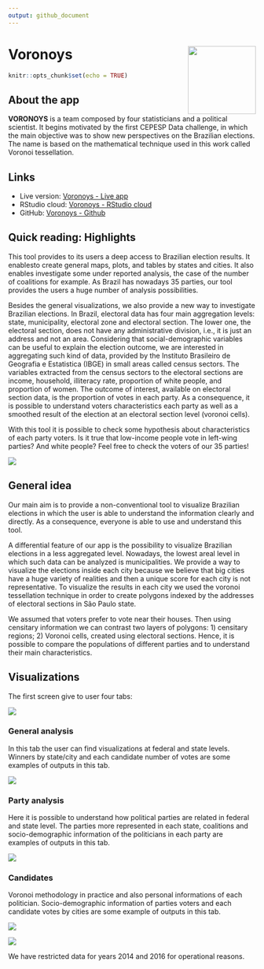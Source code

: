 ```yaml
---
output: github_document
---
```


# Voronoys <a href='https://voronoys.shinyapps.io/voronoys/'><img src='www/img/logo.png' align="right" height="138.5" /></a>

```r
knitr::opts_chunk$set(echo = TRUE)
```

## About the app

**VORONOYS** is a team composed by four statisticians and a political scientist. It begins motivated by the first CEPESP Data challenge, in which the main objective was to show new perspectives on the Brazilian elections. The name is based on the mathematical technique used in this work called Voronoi tessellation.


## Links

+ Live version: [Voronoys - Live app](https://voronoys.shinyapps.io/voronoys/)
+ RStudio cloud: [Voronoys - RStudio cloud](https://rstudio.cloud/project/255741)
+ GitHub: [Voronoys - Github](https://github.com/voronoys/voronoys_sc)

## Quick reading: Highlights

This tool provides to its users a deep access to Brazilian election results. It enablesto create general maps, plots, and tables by states and cities. It also enables investigate some under reported analysis, the case of the number of coalitions for example. As Brazil has nowadays 35 parties, our tool provides the users a huge number of analysis possibilities.

Besides the general visualizations, we also provide a new way to investigate Brazilian elections. In Brazil, electoral data has four main aggregation levels: state, municipality, electoral zone and electoral section. The lower one, the electoral section, does not have any administrative division, i.e., it is just an address and not an area. Considering that social-demographic variables can be useful to explain the election outcome, we are interested in aggregating such kind of data, provided by the Instituto Brasileiro de Geografia e Estatistica (IBGE) in small areas called census sectors. The variables extracted from the census sectors to the electoral sections are income, household, illiteracy rate, proportion of white people, and proportion of women. The outcome of interest, available on electoral section data, is the proportion of votes in each party. As a consequence, it is possible to understand voters characteristics each party as well as a smoothed result of the election at an electoral section level (voronoi cells).

With this tool it is possible to check some hypothesis about characteristics of each party voters. Is it true that low-income people vote in left-wing parties? And white people? Feel free to check the voters of our 35 parties!


![](www/img/voronoys.png)

## General idea

Our main aim is to provide a non-conventional tool to visualize Brazilian elections in which the user is able to understand the information clearly and directly. As a consequence, everyone is able to use and understand this tool.

A differential feature of our app is the possibility to visualize Brazilian elections in a less aggregated level. Nowadays, the lowest areal level in which such data can be analyzed is municipalities. We provide a way to visualize the elections inside each city because we believe that big cities have a huge variety of realities and then a unique score for each city is not representative. To visualize the results in each city we used the voronoi tessellation technique in order to create polygons indexed by the addresses of electoral sections in São Paulo state.

We assumed that voters prefer to vote near their houses. Then using censitary information we can contrast two layers of polygons: 1) censitary regions; 2) Voronoi cells, created using electoral sections. Hence, it is possible to compare the populations of different parties and to understand their main characteristics.


## Visualizations

The first screen give to user four tabs:

![](www/img/home.png)

### General analysis

In this tab the user can find visualizations at federal and state levels. Winners by state/city and each candidate number of votes are some examples of outputs in this tab.

![](www/img/eleicoes_gerais.png)

### Party analysis

Here it is possible to understand how political parties are related in federal and state level. The parties more represented in each state, coalitions and socio-demographic information of the politicians in each party are examples of outputs in this tab.

![](www/img/partidos.png)

### Candidates

Voronoi methodology in practice and also personal informations of each politician. Socio-demographic information of parties voters and each candidate votes by cities are some example of outputs in this tab.


![](www/img/candidatos.png)

![](www/img/voronoys2.png)

We have restricted data for years 2014 and 2016 for operational reasons.